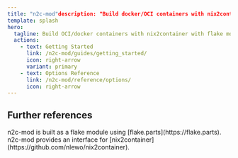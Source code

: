 ```yaml
---
title: "n2c-mod"description: "Build docker/OCI containers with nix2container with flake module options validation."
template: splash
hero:
  tagline: Build OCI/docker containers with nix2container with flake module options validation.
  actions:
    - text: Getting Started
      link: /n2c-mod/guides/getting_started/
      icon: right-arrow
      variant: primary
    - text: Options Reference
      link: /n2c-mod/reference/options/
      icon: right-arrow
---
```



## Further references

<CardGrid >
	<Card title="Read up on flake-parts" icon="open-book">
		n2c-mod is built as a flake module using [flake.parts](https://flake.parts).
	</Card>
	<Card title="Read up on nix2container" icon="open-book">
		n2c-mod provides an interface for [nix2container](https://github.com/nlewo/nix2container).
	</Card>
</CardGrid>
